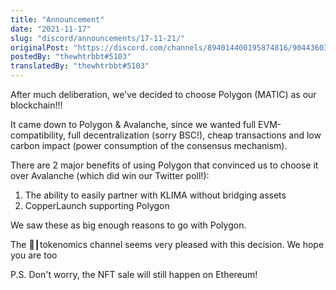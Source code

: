 ```yaml
---
title: "Announcement"
date: "2021-11-17"
slug: "discord/announcements/17-11-21/"
originalPost: "https://discord.com/channels/894014400195874816/904436030453727262/910605143983153202"
postedBy: "thewhtrbbt#5103"
translatedBy: "thewhtrbbt#5103"
---
```



After much deliberation, we've decided to choose Polygon (MATIC) as our blockchain!!!

It came down to Polygon & Avalanche, since we wanted full EVM-compatibility, full decentralization (sorry BSC!), cheap transactions and low carbon impact (power consumption of the consensus mechanism). 

There are 2 major benefits of using Polygon that convinced us to choose it over Avalanche (which did win our Twitter poll!):

1. The ability to easily partner with KLIMA without bridging assets
2. CopperLaunch supporting Polygon

We saw these as big enough reasons to go with Polygon. 

The 💱┃tokenomics channel seems very pleased with this decision. We hope you are too 

P.S. Don't worry, the NFT sale will still happen on Ethereum!